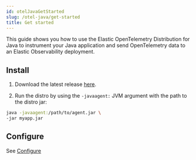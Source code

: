```yaml
---
id: otelJavaGetStarted
slug: /otel-java/get-started
title: Get started
---
```


This guide shows you how to use the Elastic OpenTelemetry Distribution for Java to instrument your Java application and send OpenTelemetry data to an Elastic Observability deployment.

## Install

1. Download the latest release [here](https://mvnrepository.com/artifact/co.elastic.otel/elastic-otel-javaagent/latest).

1. Run the distro by using the `-javaagent:` JVM argument with the path to the distro jar:

  ```bash
  java -javaagent:/path/to/agent.jar \
  -jar myapp.jar
  ```

## Configure

See [Configure](configure)